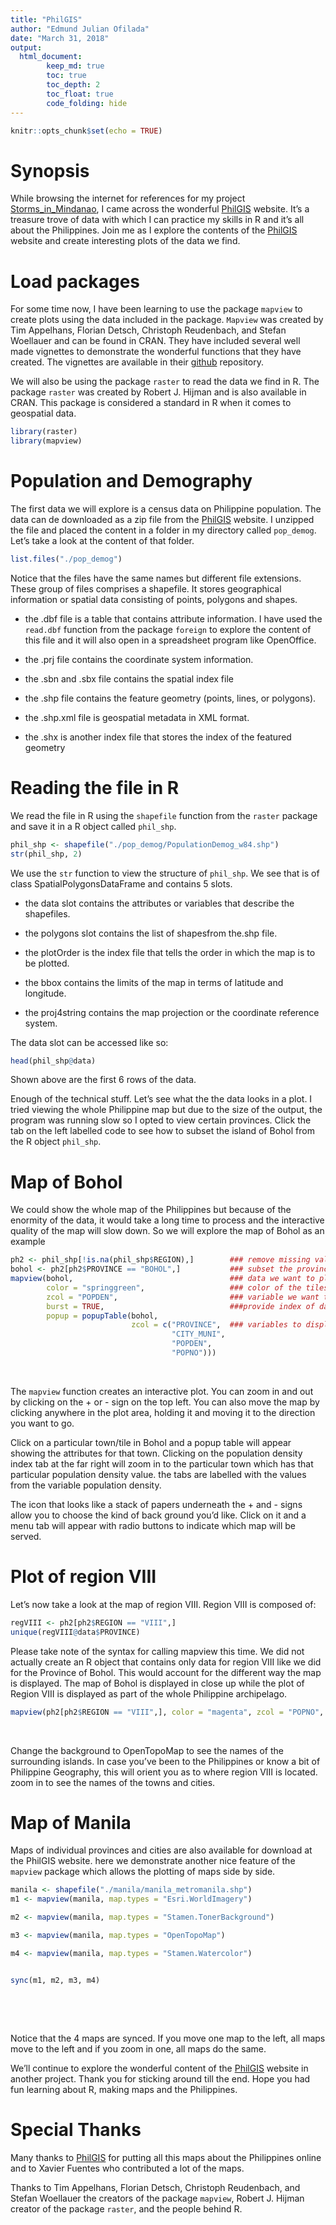 ```yaml
---
title: "PhilGIS"
author: "Edmund Julian Ofilada"
date: "March 31, 2018"
output: 
  html_document:
        keep_md: true
        toc: true
        toc_depth: 2
        toc_float: true
        code_folding: hide
---
```


```r
knitr::opts_chunk$set(echo = TRUE)
```

# Synopsis

While browsing the internet for references for my project [Storms_in_Mindanao](https://docofi.github.io/Building_Data_Visualization_Tools/Storms_in_Mindanao/), I came across the wonderful [PhilGIS](http://philgis.org/) website. It's a treasure trove of data with which I can practice my skills in R and it's all about the Philippines. Join me as I explore the contents of the [PhilGIS](http://philgis.org/) website and create interesting plots of the data we find.

# Load packages

For some time now, I have been learning to use the package `mapview` to create plots using the data included in the package. `Mapview` was created by Tim Appelhans, Florian Detsch, Christoph Reudenbach, and Stefan Woellauer and can be found in CRAN. They have included several well made vignettes to demonstrate the wonderful functions that they have created. The vignettes are available in their [github](https://r-spatial.github.io/mapview/) repository.

We will also be using the package `raster` to read the data we find in R. The package `raster` was created by Robert J. Hijman and is also available in CRAN. This package is considered a standard in R when it comes to geospatial data.

```r
library(raster)
library(mapview)
```

# Population and Demography

The first data we will explore is a census data on Philippine population. The data can de downloaded as a zip file from the [PhilGIS](http://philgis.org/) website. I unzipped the file and placed the content in a folder in my directory called `pop_demog`. Let's take a look at the content of that folder.

```r
list.files("./pop_demog")
```

Notice that the files have the same names but different file extensions. These group of files comprises a shapefile.  It stores geographical information or spatial data consisting of points, polygons and shapes.

- the .dbf file is a table that contains attribute information. I have used the `read.dbf` function from the package `foreign` to explore the content of this file and it will also open in a spreadsheet program like OpenOffice.

- the .prj file contains the coordinate system information.

- the .sbn  and .sbx file contains the spatial index file

- the .shp file contains the feature geometry (points, lines, or polygons).

- the .shp.xml file is geospatial metadata in XML format.

- the .shx is another index file that stores the index of the featured geometry

# Reading the file in R

We read the file in R using the `shapefile` function from the `raster` package and save it in a R object called `phil_shp`.

```r
phil_shp <- shapefile("./pop_demog/PopulationDemog_w84.shp")
str(phil_shp, 2)
```

We use the `str` function to view the structure of `phil_shp`. We see that is of class SpatialPolygonsDataFrame and contains 5 slots. 

- the data slot contains the attributes or variables that describe the shapefiles. 
- the polygons slot contains the list of shapesfrom the.shp file.

- the plotOrder is the index file that tells the order in which the map is to be plotted.

- the bbox contains the limits of the map in terms of latitude and longitude.

- the proj4string contains the map projection or the coordinate reference system.

The data slot can be accessed like so:

```r
head(phil_shp@data)
```

Shown above are the first 6 rows of the data.

Enough of the technical stuff.  Let's see what the the data looks in a plot. I tried viewing the whole Philippine map but due to the size of the output, the program was running slow so I opted to view certain provinces. Click the tab on the left labelled code to see how to subset the island of Bohol from the R object `phil_shp`.

# Map of Bohol

We could show the whole map of the Philippines but because of the enormity of the data, it would take a long time to process and the interactive quality of the map will slow down. So we will explore the map of Bohol as an example

```r
ph2 <- phil_shp[!is.na(phil_shp$REGION),]        ### remove missing values
bohol <- ph2[ph2$PROVINCE == "BOHOL",]           ### subset the province of Bohol
mapview(bohol,                                   ### data we want to plot
        color = "springgreen",                   ### color of the tiles
        zcol = "POPDEN",                         ### variable we want to display on popup
        burst = TRUE,                            ###provide index of data on the right
        popup = popupTable(bohol,                 
                           zcol = c("PROVINCE",  ### variables to display
                                    "CITY_MUNI",
                                    "POPDEN",
                                    "POPNO")))
```

<br>

The `mapview` function creates an interactive plot.  You can zoom in and out by clicking on the + or - sign on the top left. You can also move the map by clicking anywhere in the plot area, holding it and moving it to the direction you want to go.

Click on a particular town/tile in Bohol and a popup table will appear showing the attributes for that town. Clicking on the population density index tab at the far right will zoom in to the particular town which has that particular population density value. the tabs are labelled with the values from the variable population density.

The icon that looks like a stack of papers underneath the + and - signs allow you to choose the kind of back ground you'd like. Click on it and a menu tab will appear with radio buttons to indicate which map will be served.

# Plot of region VIII 

Let's now take a look at the map of region VIII. Region VIII is composed of:

```r
regVIII <- ph2[ph2$REGION == "VIII",]
unique(regVIII@data$PROVINCE)
```

Please take note of the syntax for calling mapview this time. We did not actually create an R object that contains only data for region VIII like we did for the Province of Bohol. This would account for the different way the map is displayed.  The map of Bohol is displayed in close up while the plot of Region VIII is displayed as part of the whole Philippine archipelago.

```r
mapview(ph2[ph2$REGION == "VIII",], color = "magenta", zcol = "POPNO", burst = TRUE)
```

<br>

Change the background to OpenTopoMap to see the names of the surrounding islands. In case you've been to the Philippines or know a bit of Philippine Geography, this will orient you as to where region VIII is located. zoom in to see the names of the towns and cities.

# Map of Manila

Maps of individual provinces and cities are also available for download at the PhilGIS website. here we demonstrate another nice feature of the `mapview` package which allows the plotting of maps side by side.

```r
manila <- shapefile("./manila/manila_metromanila.shp")
m1 <- mapview(manila, map.types = "Esri.WorldImagery")

m2 <- mapview(manila, map.types = "Stamen.TonerBackground")

m3 <- mapview(manila, map.types = "OpenTopoMap")

m4 <- mapview(manila, map.types = "Stamen.Watercolor")


sync(m1, m2, m3, m4)
```
<br>

<br>

Notice that the 4 maps are synced. If you move one map to the left, all maps move to the left and if you zoom in one, all maps do the same.

We'll continue to explore the wonderful content of the [PhilGIS](http://philgis.org/) website in another project.  Thank you for sticking around till the end.  Hope you had fun learning about R, making maps and the Philippines.

# Special Thanks

Many thanks to [PhilGIS](http://philgis.org/) for putting all this maps about the Philippines online and to Xavier Fuentes who contributed a lot of the maps.

Thanks to Tim Appelhans, Florian Detsch, Christoph Reudenbach, and Stefan Woellauer the creators of the package `mapview`, Robert J. Hijman creator of the package `raster`, and the people behind R.




